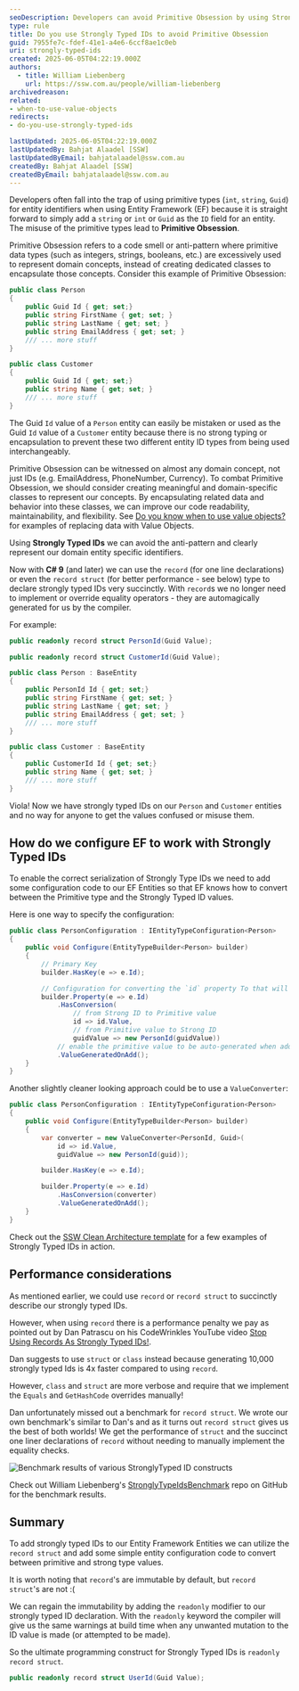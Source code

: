 ```yaml
---
seoDescription: Developers can avoid Primitive Obsession by using Strongly Typed IDs, which provide a clear representation of domain entity identifiers.
type: rule
title: Do you use Strongly Typed IDs to avoid Primitive Obsession
guid: 7955fe7c-fdef-41e1-a4e6-6ccf8ae1c0eb
uri: strongly-typed-ids
created: 2025-06-05T04:22:19.000Z
authors:
  - title: William Liebenberg
    url: https://ssw.com.au/people/william-liebenberg
archivedreason:
related:
- when-to-use-value-objects
redirects:
- do-you-use-strongly-typed-ids

lastUpdated: 2025-06-05T04:22:19.000Z
lastUpdatedBy: Bahjat Alaadel [SSW]
lastUpdatedByEmail: bahjatalaadel@ssw.com.au
createdBy: Bahjat Alaadel [SSW]
createdByEmail: bahjatalaadel@ssw.com.au
---
```


Developers often fall into the trap of using primitive types (`int`, `string`, `Guid`) for entity identifiers when using Entity Framework (EF) because it is straight forward to simply add a `string` or `int` or `Guid` as the `ID` field for an entity. The misuse of the primitive types lead to **Primitive Obsession**.

Primitive Obsession refers to a code smell or anti-pattern where primitive data types (such as integers, strings, booleans, etc.) are excessively used to represent domain concepts, instead of creating dedicated classes to encapsulate those concepts.
Consider this example of Primitive Obsession:

```cs
public class Person
{
    public Guid Id { get; set;}
    public string FirstName { get; set; }
    public string LastName { get; set; }
    public string EmailAddress { get; set; }
    /// ... more stuff
}

public class Customer
{
    public Guid Id { get; set;}
    public string Name { get; set; }
    /// ... more stuff
}
```

The Guid `Id` value of a `Person` entity can easily be mistaken or used as the Guid `Id` value of a `Customer` entity because there is no strong typing or encapsulation to prevent these two different entity ID types from being used interchangeably.

Primitive Obsession can be witnessed on almost any domain concept, not just IDs (e.g. EmailAddress, PhoneNumber, Currency). To combat Primitive Obsession, we should consider creating meaningful and domain-specific classes to represent our concepts. By encapsulating related data and behavior into these classes, we can improve our code readability, maintainability, and flexibility. See [Do you know when to use value objects?](/when-to-use-value-objects/) for examples of replacing data with Value Objects.

Using **Strongly Typed IDs** we can avoid the anti-pattern and clearly represent our domain entity specific identifiers.

Now with **C# 9** (and later) we can use the `record` (for one line declarations) or even the `record struct` (for better performance - see below) type to declare strongly typed IDs very succinctly. With `record`s we no longer need to implement or override equality operators - they are automagically generated for us by the compiler.

For example:

```cs
public readonly record struct PersonId(Guid Value);

public readonly record struct CustomerId(Guid Value);

public class Person : BaseEntity
{
    public PersonId Id { get; set;}
    public string FirstName { get; set; }
    public string LastName { get; set; }
    public string EmailAddress { get; set; }
    /// ... more stuff
}

public class Customer : BaseEntity
{
    public CustomerId Id { get; set;}
    public string Name { get; set; }
    /// ... more stuff
}
```

Viola! Now we have strongly typed IDs on our `Person` and `Customer` entities and no way for anyone to get the values confused or misuse them.

## How do we configure EF to work with Strongly Typed IDs

To enable the correct serialization of Strongly Type IDs we need to add some configuration code to our EF Entities so that EF knows how to convert between the Primitive type and the Strongly Typed ID values.

Here is one way to specify the configuration:

```cs
public class PersonConfiguration : IEntityTypeConfiguration<Person>
{
    public void Configure(EntityTypeBuilder<Person> builder)
    {
        // Primary Key
        builder.HasKey(e => e.Id);

        // Configuration for converting the `id` property To that will be stored in the database and From the primitive value (e.g. GUID, int, string) back into a strongly typed Id:
        builder.Property(e => e.Id)
            .HasConversion(
                // from Strong ID to Primitive value
                id => id.Value,
                // from Primitive value to Strong ID
                guidValue => new PersonId(guidValue))
            // enable the primitive value to be auto-generated when adding (SaveChanges) new entities to the database (only works from EF Core 7 onwards)
            .ValueGeneratedOnAdd();
    }
}
```

Another slightly cleaner looking approach could be to use a `ValueConverter`:

```cs
public class PersonConfiguration : IEntityTypeConfiguration<Person>
{
    public void Configure(EntityTypeBuilder<Person> builder)
    {
        var converter = new ValueConverter<PersonId, Guid>(
            id => id.Value,
            guidValue => new PersonId(guid));

        builder.HasKey(e => e.Id);

        builder.Property(e => e.Id)
            .HasConversion(converter)
            .ValueGeneratedOnAdd();
    }
}
```

Check out the [SSW Clean Architecture template](https://github.com/SSWConsulting/SSW.CleanArchitecture/blob/main/src/Domain/TodoItems/TodoItem.cs) for a few examples of Strongly Typed IDs in action.

## Performance considerations

As mentioned earlier, we could use `record` or `record struct` to succinctly describe our strongly typed IDs.

However, when using `record` there is a performance penalty we pay as pointed out by Dan Patrascu on his CodeWrinkles YouTube video [Stop Using Records As Strongly Typed IDs!](https://www.youtube.com/watch?v=dJxVj6390hk).

Dan suggests to use `struct` or `class` instead because generating 10,000 strongly typed Ids is 4x faster compared to using `record`.

However, `class` and `struct` are more verbose and require that we implement the `Equals` and `GetHashCode` overrides manually!

Dan unfortunately missed out a benchmark for `record struct`. We wrote our own benchmark's similar to Dan's and as it turns out `record struct` gives us the best of both worlds! We get the performance of `struct` and the succinct one liner declarations of `record` without needing to manually implement the equality checks.

![Benchmark results of various StronglyTyped ID constructs](/uploads/rules/strongly-typed-ids/image.png)

Check out William Liebenberg's [StronglyTypeIdsBenchmark](https://github.com/william-liebenberg/StronglyTypedIdsBenchmarks) repo on GitHub for the benchmark results.

## Summary

To add strongly typed IDs to our Entity Framework Entities we can utilize the `record struct` and add some simple entity configuration code to convert between primitive and strong type values.

It is worth noting that `record`'s are immutable by default, but `record struct`'s are not :(

We can regain the immutability by adding the `readonly` modifier to our strongly typed ID declaration. With the `readonly` keyword the compiler will give us the same warnings at build time when any unwanted mutation to the ID value is made (or attempted to be made).

So the ultimate programming construct for Strongly Typed IDs is `readonly record struct`.

```cs
public readonly record struct UserId(Guid Value);
```
